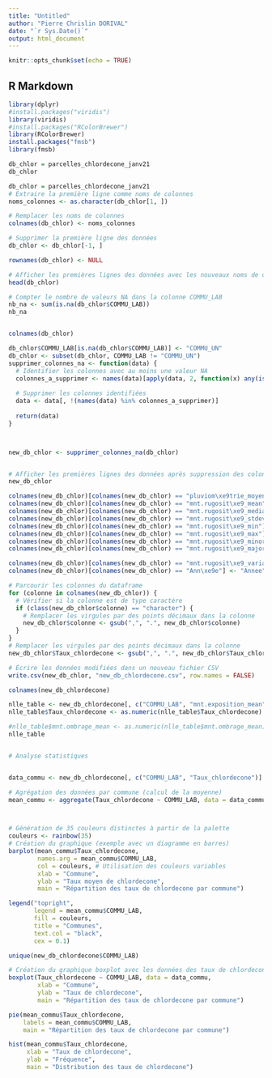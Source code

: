 ---
title: "Untitled"
author: "Pierre Chrislin DORIVAL"
date: "`r Sys.Date()`"
output: html_document
---

```{r setup, include=FALSE}
knitr::opts_chunk$set(echo = TRUE)
```

## R Markdown
```{r}
library(dplyr)
#install.packages("viridis")
library(viridis)
#install.packages("RColorBrewer")
library(RColorBrewer)
install.packages("fmsb")
library(fmsb)

```

```{r}
db_chlor = parcelles_chlordecone_janv21
db_chlor
```
```{r}
db_chlor = parcelles_chlordecone_janv21
# Extraire la première ligne comme noms de colonnes
noms_colonnes <- as.character(db_chlor[1, ])

# Remplacer les noms de colonnes
colnames(db_chlor) <- noms_colonnes

# Supprimer la première ligne des données
db_chlor <- db_chlor[-1, ]

rownames(db_chlor) <- NULL

# Afficher les premières lignes des données avec les nouveaux noms de colonnes
head(db_chlor)

```
```{r}
# Compter le nombre de valeurs NA dans la colonne COMMU_LAB
nb_na <- sum(is.na(db_chlor$COMMU_LAB))
nb_na



```




```{r}
colnames(db_chlor)
```
```{r}
db_chlor$COMMU_LAB[is.na(db_chlor$COMMU_LAB)] <- "COMMU_UN"
db_chlor <- subset(db_chlor, COMMU_LAB != "COMMU_UN")
supprimer_colonnes_na <- function(data) {
  # Identifier les colonnes avec au moins une valeur NA
  colonnes_a_supprimer <- names(data)[apply(data, 2, function(x) any(is.na(x)))]
  
  # Supprimer les colonnes identifiées
  data <- data[, !(names(data) %in% colonnes_a_supprimer)]
  
  return(data)
}



new_db_chlor <- supprimer_colonnes_na(db_chlor)


# Afficher les premières lignes des données après suppression des colonnes
new_db_chlor


```
```{r}
colnames(new_db_chlor)[colnames(new_db_chlor) == "pluviom\xe9trie_moyenne_annuelle"] <- "pluviometrie_moyenne_annuelle"
colnames(new_db_chlor)[colnames(new_db_chlor) == "mnt.rugosit\xe9_mean"] <- "mnt.rugosite_mean"
colnames(new_db_chlor)[colnames(new_db_chlor) == "mnt.rugosit\xe9_median"] <- "mnt.rugosite_median"
colnames(new_db_chlor)[colnames(new_db_chlor) == "mnt.rugosit\xe9_stdev"] <- "mnt.rugosite_stdev"
colnames(new_db_chlor)[colnames(new_db_chlor) == "mnt.rugosit\xe9_min"] <- "mnt.rugosite_min"
colnames(new_db_chlor)[colnames(new_db_chlor) == "mnt.rugosit\xe9_max"] <- "mnt.rugosite_max"
colnames(new_db_chlor)[colnames(new_db_chlor) == "mnt.rugosit\xe9_minority"] <- "mnt.rugosite_minority"
colnames(new_db_chlor)[colnames(new_db_chlor) == "mnt.rugosit\xe9_majority"] <- "mnt.rugosite_majority"

colnames(new_db_chlor)[colnames(new_db_chlor) == "mnt.rugosit\xe9_variance"] <- "mnt.rugosite_variance"
colnames(new_db_chlor)[colnames(new_db_chlor) == "Ann\xe9e"] <- "Annee"

# Parcourir les colonnes du dataframe
for (colonne in colnames(new_db_chlor)) {
  # Vérifier si la colonne est de type caractère
  if (class(new_db_chlor$colonne) == "character") {
    # Remplacer les virgules par des points décimaux dans la colonne
    new_db_chlor$colonne <- gsub(",", ".", new_db_chlor$colonne)
  }
}
# Remplacer les virgules par des points décimaux dans la colonne 
new_db_chlor$Taux_chlordecone <- gsub(",", ".", new_db_chlor$Taux_chlordecone)

# Écrire les données modifiées dans un nouveau fichier CSV
write.csv(new_db_chlor, "new_db_chlordecone.csv", row.names = FALSE)

colnames(new_db_chlordecone)
```
```{r}

nlle_table <- new_db_chlordecone[, c("COMMU_LAB", "mnt.exposition_mean", "mnt.ombrage_mean","surface.parcelle_m2","Date_analyse","Taux_chlordecone")] 
nlle_table$Taux_chlordecone <- as.numeric(nlle_table$Taux_chlordecone)

#nlle_table$mnt.ombrage_mean <- as.numeric(nlle_table$mnt.ombrage_mean)
nlle_table



```

```{r}
# Analyse statistiques


data_commu <- new_db_chlordecone[, c("COMMU_LAB", "Taux_chlordecone")]

# Agrégation des données par commune (calcul de la moyenne)
mean_commu <- aggregate(Taux_chlordecone ~ COMMU_LAB, data = data_commu, FUN = mean)



# Génération de 35 couleurs distinctes à partir de la palette
couleurs <- rainbow(35)
# Création du graphique (exemple avec un diagramme en barres)
barplot(mean_commu$Taux_chlordecone, 
        names.arg = mean_commu$COMMU_LAB, 
        col = couleurs, # Utilisation des couleurs variables
        xlab = "Commune", 
        ylab = "Taux moyen de chlordecone",
        main = "Répartition des taux de chlordecone par commune")

legend("topright", 
       legend = mean_commu$COMMU_LAB, 
       fill = couleurs, 
       title = "Communes",
       text.col = "black",   
       cex = 0.1) 
```
```{r}
unique(new_db_chlordecone$COMMU_LAB)
```

```{r}
# Création du graphique boxplot avec les données des taux de chlordecone par commune
boxplot(Taux_chlordecone ~ COMMU_LAB, data = data_commu, 
        xlab = "Commune", 
        ylab = "Taux de chlordecone",
        main = "Répartition des taux de chlordecone par commune")


```
```{r}
pie(mean_commu$Taux_chlordecone, 
    labels = mean_commu$COMMU_LAB,
    main = "Répartition des taux de chlordecone par commune")
```
        



```{r}
hist(mean_commu$Taux_chlordecone, 
     xlab = "Taux de chlordecone",
     ylab = "Fréquence",
     main = "Distribution des taux de chlordecone")
```

